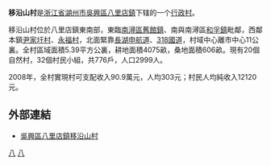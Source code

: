 {{notability unreferenced|time=2010-07-24T14:07:10+00:00}}
'''移沿山村'''是[[浙江省|浙江省]][[湖州市|湖州市]][[吳興區|吳興區]][[八里店鎮|八里店鎮]]下辖的一个[[行政村|行政村]]。

移沿山村位於八里店鎮東南部，東臨[[南潯區|南潯區]][[舊館鎮|舊館鎮]]、南與南潯區[[和孚鎮|和孚鎮]]毗鄰，西鄰本鎮[[尹家圩村|尹家圩村]]、[[永福村|永福村]]，北面緊靠[[長湖申航道|長湖申航道]]、[[318國道|318國道]]，村域中心離市中心11公裏。全村區域面積5.39平方公裏，耕地面積4075畝，桑地面積606畝。現有20個自然村，32個村民小組，共776戶，人口2999人。

2008年，全村實現村可支配收入90.9萬元，人均303元；村民人均純收入12120元。

== 外部連結 ==
*[https://web.archive.org/web/20101206173553/http://xnc.zjnm.cn/zdxx/index.jsp?zdid=9537 吳興區八里店鎮移沿山村]

[[Category:吳興區|八]]
[[Category:湖州市行政村|八]]